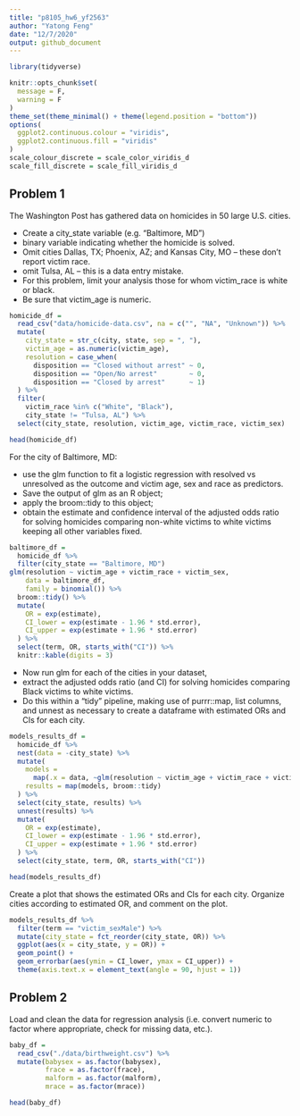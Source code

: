 ```yaml
---
title: "p8105_hw6_yf2563"
author: "Yatong Feng"
date: "12/7/2020"
output: github_document
---
```


```r
library(tidyverse)

knitr::opts_chunk$set(
  message = F,
  warning = F
)
theme_set(theme_minimal() + theme(legend.position = "bottom"))
options(
  ggplot2.continuous.colour = "viridis",
  ggplot2.continuous.fill = "viridis"
)
scale_colour_discrete = scale_color_viridis_d
scale_fill_discrete = scale_fill_viridis_d
```

## Problem 1

The Washington Post has gathered data on homicides in 50 large U.S. cities.

- Create a city_state variable (e.g. “Baltimore, MD”)
- binary variable indicating whether the homicide is solved. 
- Omit cities Dallas, TX; Phoenix, AZ; and Kansas City, MO – these don’t report victim race. 
- omit Tulsa, AL – this is a data entry mistake. 
- For this problem, limit your analysis those for whom victim_race is white or black. 
- Be sure that victim_age is numeric.

```r
homicide_df = 
  read_csv("data/homicide-data.csv", na = c("", "NA", "Unknown")) %>% 
  mutate(
    city_state = str_c(city, state, sep = ", "),
    victim_age = as.numeric(victim_age),
    resolution = case_when(
      disposition == "Closed without arrest" ~ 0,
      disposition == "Open/No arrest"        ~ 0,
      disposition == "Closed by arrest"      ~ 1)
  ) %>% 
  filter(
    victim_race %in% c("White", "Black"),
    city_state != "Tulsa, AL") %>% 
  select(city_state, resolution, victim_age, victim_race, victim_sex)

head(homicide_df)
```

For the city of Baltimore, MD:

- use the glm function to fit a logistic regression with resolved vs unresolved as the outcome and victim age, sex and race as predictors. 
- Save the output of glm as an R object; 
- apply the broom::tidy to this object; 
- obtain the estimate and confidence interval of the adjusted odds ratio for solving homicides comparing non-white victims to white victims keeping all other variables fixed.

```r
baltimore_df =
  homicide_df %>% 
  filter(city_state == "Baltimore, MD")
glm(resolution ~ victim_age + victim_race + victim_sex, 
    data = baltimore_df,
    family = binomial()) %>% 
  broom::tidy() %>% 
  mutate(
    OR = exp(estimate),
    CI_lower = exp(estimate - 1.96 * std.error),
    CI_upper = exp(estimate + 1.96 * std.error)
  ) %>% 
  select(term, OR, starts_with("CI")) %>% 
  knitr::kable(digits = 3)
```

- Now run glm for each of the cities in your dataset, 
- extract the adjusted odds ratio (and CI) for solving homicides comparing Black victims to white victims. 
- Do this within a “tidy” pipeline, making use of purrr::map, list columns, and unnest as necessary to create a dataframe with estimated ORs and CIs for each city.

```r
models_results_df = 
  homicide_df %>% 
  nest(data = -city_state) %>% 
  mutate(
    models = 
      map(.x = data, ~glm(resolution ~ victim_age + victim_race + victim_sex, data = .x, family = binomial())),
    results = map(models, broom::tidy)
  ) %>% 
  select(city_state, results) %>% 
  unnest(results) %>% 
  mutate(
    OR = exp(estimate),
    CI_lower = exp(estimate - 1.96 * std.error),
    CI_upper = exp(estimate + 1.96 * std.error)
  ) %>% 
  select(city_state, term, OR, starts_with("CI")) 

head(models_results_df)
```


Create a plot that shows the estimated ORs and CIs for each city. Organize cities according to estimated OR, and comment on the plot.

```r
models_results_df %>% 
  filter(term == "victim_sexMale") %>% 
  mutate(city_state = fct_reorder(city_state, OR)) %>% 
  ggplot(aes(x = city_state, y = OR)) + 
  geom_point() + 
  geom_errorbar(aes(ymin = CI_lower, ymax = CI_upper)) + 
  theme(axis.text.x = element_text(angle = 90, hjust = 1))
```

## Problem 2

Load and clean the data for regression analysis (i.e. convert numeric to factor where appropriate, check for missing data, etc.).

```r
baby_df = 
  read_csv("./data/birthweight.csv") %>% 
  mutate(babysex = as.factor(babysex),
         frace = as.factor(frace),
         malform = as.factor(malform),
         mrace = as.factor(mrace))

head(baby_df)
```




